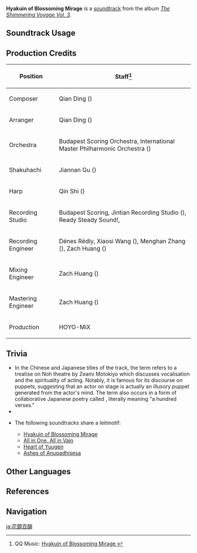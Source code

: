 {{Soundtrack Infobox
|image          = The Shimmering Voyage Vol 3.png
|album          = The Shimmering Voyage Vol. 3
|disc           = 2
|number         = 36
|featured       = 
|featured2      = 
|featured3      = 
|featured_disc  = 
|featured_disc2 = 
|featured_disc3 = 
|youtube_id     = -80VO3T5vho
|spotify_id     = 7k9sstds7g5Eoc2GirbTnP
|previous       = Eccentric Reception
|next           = Moment of Tribulation
}}
'''Hyakuin of Blossoming Mirage''' is a [[soundtrack]] from the album ''[[The Shimmering Voyage Vol. 3]]''.

==Soundtrack Usage==
{{Soundtrack Usage
|quest     = The Gaze From a Certain God//cutscene
|location  = 
|domain    = 
}}

==Production Credits==
{| class="wikitable"
! Position
! Staff<ref>QQ Music: [https://y.qq.com/n/ryqq/songDetail/0018EMcU0fzmGR Hyakuin of Blossoming Mirage {{zh|花镜百韵}}]</ref>
|-
! Composer
| Qian Ding ({{zh|丁谦}})
|-
! Arranger
| Qian Ding ({{zh|丁谦}})
|-
! Orchestra
| Budapest Scoring Orchestra, International Master Philharmonic Orchestra ({{zh|国际首席爱乐乐团}})
|-
! Shakuhachi
| Jiannan Gu ({{zh|顾剑楠}})
|-
! Harp
| Qin Shi ({{zh|石琴}})
|-
! Recording Studio
| Budapest Scoring, Jintian Recording Studio ({{zh|金田录音棚}}), Ready Steady Sound!, {{Not a Typo|52Hz Studio}}
|-
! Recording Engineer
| Dénes Rédly, Xiaosi Wang ({{zh|王小四}}), Menghan Zhang ({{zh|张梦涵}}), Zach Huang ({{zh|黄巍}})
|-
! Mixing Engineer
| Zach Huang ({{zh|黄巍}})
|-
! Mastering Engineer
| Zach Huang ({{zh|黄巍}})
|-
! Production
| HOYO-MiX
|}

==Trivia==
* In the Chinese and Japanese titles of the track, the term {{ja|{{w|Zeami_Motokiyo#Kakyo|花鏡}}|Kakyou|The Mirror of the Flower}} refers to a treatise on Noh theatre by Zeami Motokiyo which discusses vocalisation and the spirituality of acting. Notably, it is famous for its discourse on puppets, suggesting that an actor on stage is actually an illusory puppet generated from the actor's mind. The term {{ja|百韻|rm=Hyakuin}} also occurs in a form of collaborative Japanese poetry called {{w|Renga}}, literally meaning "a hundred verses."
* {{Transclude|Ominous Fandango|OminousFandangoLeitmotif|section=1}}
* <section begin="ScaramoucheTragicLeitmotif" />The following soundtracks share a leitmotif:
** [[Hyakuin of Blossoming Mirage]]
** [[All in One, All in Vain]]
** [[Heart of Yuugen]]
** [[Ashes of Anupadhisesa]]<section end="ScaramoucheTragicLeitmotif" />

==Other Languages==
{{Other Languages
|en       = Hyakuin of Blossoming Mirage
|zhs      = 花镜百韵
|zhs_rm   = Huājìng Bǎiyùn
|zht      = 花鏡百韻
|zht_rm   = Huājìng Bǎiyùn
|zh_tl    = Hundred Verses of the Flower in the Mirror{{Sino|zh|ja}}
|ja       = 花鏡百韻
|ja_rm    = Kakyou Hyakuin
|ja_tl    = Hundred Verses of the Flower in the Mirror
}}

==References==
{{Reflist}}

==Navigation==
{{Soundtrack Navbox|The Shimmering Voyage|3}}
[[ja:花鏡百韻]]